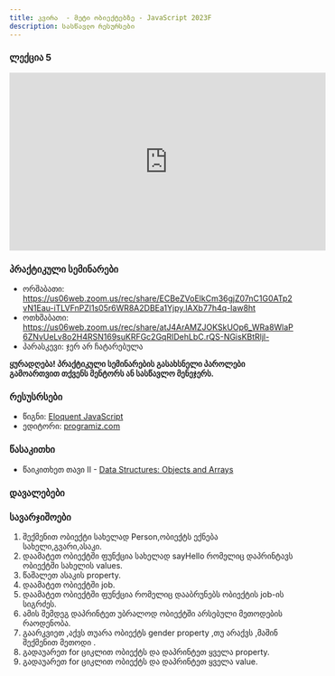 ```yaml
---
title: კვირა  - მეტი ობიექტებზე - JavaScript 2023F
description: სასწავლო რესურსები
---
```



### ლექცია 5
<iframe width="560" height="315" src="https://www.youtube.com/embed/2O_dcb5tuEY" title="YouTube video player" frameborder="0" allow="accelerometer; autoplay; clipboard-write; encrypted-media; gyroscope; picture-in-picture; web-share" allowfullscreen></iframe>

### პრაქტიკული სემინარები
- ორშაბათი: https://us06web.zoom.us/rec/share/ECBeZVoElkCm36gjZ07nC1G0ATp2vN1Eau-iTLVFnPZl1s05r6WR8A2DBEa1Yjpy.lAXb77h4q-Iaw8ht
- ოთხშაბათი: https://us06web.zoom.us/rec/share/atJ4ArAMZJOKSkUOp6_WRa8WlaP6ZNvUeLv8o2H4RSN169suKRFGc2GqRIDehLbC.rQS-NGisKBtRljl-
- პარასკევი: ჯერ არ ჩატარებულა

**ყურადღება! პრაქტიკული სემინარების გასახსნელი პაროლები გამოართვით თქვენს მენტორს ან სასწავლო მენეჯერს.**

### რესუსრსები
- წიგნი: [Eloquent JavaScript](https://eloquentjavascript.net/)
- ედიტორი: [programiz.com](https://www.programiz.com/javascript/online-compiler/)

### წასაკითხი
- წაიკითხეთ თავი II - [Data Structures: Objects and Arrays](https://eloquentjavascript.net/04_data.html)

### დავალებები


### სავარჯიშოები

1. შექმენით ობიექტი სახელად Person,ობიექტს ექნება სახელი,გვარი,ასაკი.
1. დაამატეთ ობიექტში  ფუნქცია სახელად  sayHello რომელიც დაპრინტავს ობიექტში 
სახელის values.
1. წაშალეთ ასაკის property.
1. დაამატეთ ობიექტში job.
1. დაამატეთ ობიექტში ფუნქცია რომელიც დააბრუნებს ობიექტის job-ის სიგრძეს.
1. ამის შემდეგ დაპრინტეთ უბრალოდ ობიექტში არსებული მეთოდების რაოდენობა.
1. გაარკვიეთ ,აქვს თუარა ობიექტს gender property ,თუ არაქვს ,მაშინ შექმენით მეთოდი .
1. გადაუარეთ for ციკლით ობიექტს და დაპრინტეთ ყველა property.
1. გადაუარეთ for ციკლით ობიექტს და დაპრინტეთ ყველა value. 
